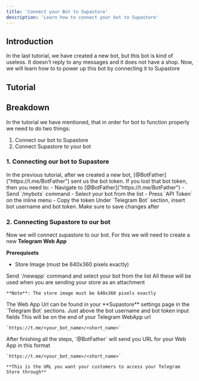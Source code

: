 ```yaml
---
title: 'Connect your Bot to Supastore'
description: 'Learn how to connect your bot to Supastore'
---
```


## Introduction

In the last tutorial, we have created a new bot, but this bot is kind of useless. It doesn't reply to any messages and it does not have a shop. Now, we will learn how to to power up this bot by connecting it to Supastore

## Tutorial


## Breakdown

In the tutorial we have mentioned, that in order for bot to function properly we need to do two things:

1. Connect our bot to Supastore
2. Connect Supastore to your bot

### 1. Connecting our bot to Supastore

<Steps>
  <Step title="Get the bot token from @BotFather">
    In the previous tutorial, after we created a new bot, [@BotFather]("https://t.me/BotFather") sent us the bot token. If you lost that bot token, then you need to:
      - Navigate to [@BotFather]("https://t.me/BotFather")
      - Send `/mybots` command
      - Select your bot from the list
      - Press `API Token` on the inline menu
      - Copy the token
  </Step>
  <Step title="Go to Store Settings">
  </Step>
  <Step title="Insert the bot token">
    Under `Telegram Bot` section, insert bot username and bot token. Make sure to save changes after
  </Step>
</Steps>

### 2. Connecting Supastore to our bot

Now we will connect supastore to our bot. For this we will need to create a new **Telegram Web App**

**Prerequisets**

- Store Image (must be 640x360 pixels exactly)

<Steps>
  <Step title="Navigate to @BotFather">
  </Step>
  <Step title="Send /newapp command">
    Send `/newapp` command and select your bot from the list
  </Step>
  <Step title="Follow instructions to add title, description and photo">
    All these will be used when you are sending your store as an attachment

    **Note**: The store image must be 640x360 pixels exactly
  </Step>
  <Step title="Provide the Web App URL">
    The Web App Url can be found in your **Supastore** settings page in the `Telegram Bot` sections. Just above the bot username and bot token input fields
  </Step>
  <Step title="Enter short name for your web app">
    This will be on the end of your Telegram WebApp url

    `https://t.me/<your_bot_name>/<short_name>`
  </Step>
  <Step title="Finished!">
    After finishing all the steps, `@BotFather` will send you URL for your Web App in this format

    `https://t.me/<your_bot_name>/<short_name>`

    **This is the URL you want your customers to access your Telegram Store through**
  </Step>
</Steps>












